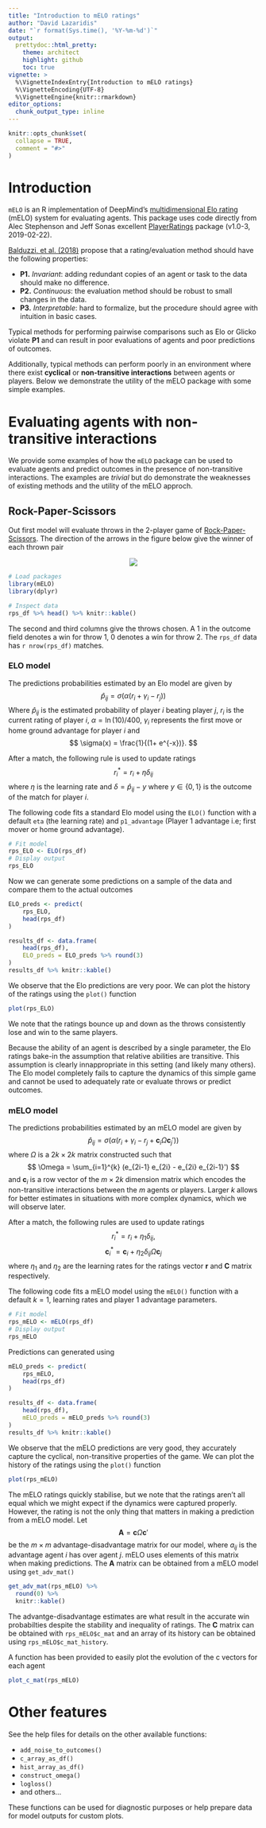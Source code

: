 ```yaml
---
title: "Introduction to mELO ratings"
author: "David Lazaridis"
date: "`r format(Sys.time(), '%Y-%m-%d')`"
output:
  prettydoc::html_pretty:
    theme: architect
    highlight: github
    toc: true
vignette: >
  %\VignetteIndexEntry{Introduction to mELO ratings}
  %\VignetteEncoding{UTF-8}
  %\VignetteEngine{knitr::rmarkdown}
editor_options: 
  chunk_output_type: inline
---
```


```r
knitr::opts_chunk$set(
  collapse = TRUE,
  comment = "#>"
)
```

# Introduction

`mELO` is an R implementation of DeepMind's [multidimensional Elo rating](https://arxiv.org/abs/1806.02643) (mELO) system for evaluating agents.
This package uses code directly from Alec Stephenson and Jeff Sonas excellent 
[PlayerRatings](https://cran.r-project.org/package=PlayerRatings) 
package (v1.0-3, 2019-02-22).

[Balduzzi, et al. (2018)](https://arxiv.org/abs/1806.02643) propose that a rating/evaluation method should have the following properties:

* **P1.** *Invariant*: adding redundant copies of an agent or task to the data should make no difference.
* **P2.** *Continuous*: the evaluation method should be robust to small changes in the data.
* **P3.** *Interpretable*: hard to formalize, but the procedure should agree with intuition in basic cases.
    
Typical methods for performing pairwise comparisons such as Elo or Glicko 
violate **P1** and can result in poor evaluations of agents and poor predictions 
of outcomes.

Additionally, typical methods can perform poorly in an environment where 
there exist **cyclical** or **non-transitive interactions** between agents or players. 
Below we demonstrate the utility of the mELO package with some simple examples.
    
    
    
# Evaluating agents with non-transitive interactions 
We provide some examples of how the `mELO` package can be used to evaluate 
agents and predict outcomes in the presence of non-transitive interactions. The 
examples are *trivial* but do demonstrate the weaknesses of existing methods and 
the utility of the mELO approch.

## Rock-Paper-Scissors
Out first model will evaluate throws in the 2-player game of
[Rock-Paper-Scissors](https://en.wikipedia.org/wiki/Rock_paper_scissors). The 
direction of the arrows in the figure below give the winner of each thrown pair

<p align="center">
  <img src="images/rps.png">
</p>

```r
# Load packages
library(mELO)
library(dplyr)

# Inspect data
rps_df %>% head() %>% knitr::kable()

```

The second and third columns give the throws chosen. A 1 in the outcome field 
denotes a win for throw 1, 0 denotes a win for throw 2. The `rps_df` data has
`r nrow(rps_df)` matches.

### ELO model

The predictions probabilities estimated by an Elo model are given by
$$ 
  \hat{p}_{ij} = \sigma (\alpha(r_i + \gamma_i - r_j))
$$
Where $\hat{p}_{ij}$ is the estimated probability of player $i$ beating player $j$, 
$r_i$ is the current rating of player $i$, $\alpha = \ln(10)/400$, $\gamma_i$ represents the first move or home ground advantage for player $i$ and 
$$
  \sigma(x) = \frac{1}{(1+ e^{-x})}.
$$

After a match, the following rule is used to update ratings
$$
  r_i^* = r_i + \eta \delta_{ij}
$$
where $\eta$ is the learning rate and $\delta = \hat{p}_{ij} - y$ where
$y \in \{0, 1\}$ is the outcome of the match for player $i$.

The following code fits a standard Elo model using the `ELO()` function with 
a default `eta` (the learning rate) and `p1_advantage` (Player 1 advantage 
i.e; first mover or home ground advantage).


```r
# Fit model
rps_ELO <- ELO(rps_df)
# Display output
rps_ELO
```

Now we can generate some predictions on a sample of the data and compare 
them to the actual outcomes

```r
ELO_preds <- predict(
    rps_ELO,
    head(rps_df)
)

results_df <- data.frame(
    head(rps_df),
    ELO_preds = ELO_preds %>% round(3)
)
results_df %>% knitr::kable()
```

We observe that the Elo predictions are very poor. We can plot the history of 
the ratings using the `plot()` function

```r
plot(rps_ELO)
```

We note that the ratings bounce up and down as the throws consistently lose and
win to the same players.

Because the ability of an agent is described by a single parameter, the Elo 
ratings bake-in the assumption that relative abilities are transitive. This assumption 
is clearly innappropriate in this setting (and likely many others). The Elo model completely fails to 
capture the dynamics of this simple game and cannot be used to adequately rate 
or evaluate throws or predict outcomes.


### mELO model

The predictions probabilities estimated by an mELO model are given by
$$ 
  \hat{p}_{ij} = \sigma (\alpha(r_i + \gamma_i - r_j + \textbf{c}_i \Omega \textbf{c}_j' ))
$$
where $\Omega$ is a $2k \times 2k$ matrix constructed such that
$$
  \Omega = \sum_{i=1}^{k} (e_{2i-1} e_{2i} - e_{2i} e_{2i-1}')
$$
and $\textbf{c}_i$ is a row vector of the $m \times 2k$ dimension \textbf{C} matrix
which encodes the non-transitive interactions between the $m$ agents or players.
Larger $k$ allows for better estimates in situations with more complex dynamics, 
which we will observe later. 

After a match, the following rules are used to update ratings
$$
  r_i^* = r_i + \eta_1 \delta_{ij},
$$
$$
\textbf{c}_i^* = \textbf{c}_i + \eta_2 \delta_{ij} \Omega \textbf{c}_j
$$
where $\eta_1$ and $\eta_2$ are the learning rates for the ratings vector $\textbf{r}$ and 
$\textbf{C}$ matrix respectively.

The following code fits a mELO model using the `mELO()` function with 
a default $k=1$, learning rates and player 1 advantage parameters.


```r
# Fit model
rps_mELO <- mELO(rps_df)
# Display output
rps_mELO
```

Predictions can generated using

```r
mELO_preds <- predict(
    rps_mELO,
    head(rps_df)
)

results_df <- data.frame(
    head(rps_df),
    mELO_preds = mELO_preds %>% round(3)
)
results_df %>% knitr::kable()
```

We observe that the mELO predictions are very good, they accurately capture the
cyclical, non-transitive properties of the game. We can plot the history of 
the ratings using the `plot()` function

```r
plot(rps_mELO)
```

The mELO ratings quickly stabilise, but we note that the ratings aren't all equal
which we might expect if the dynamics were captured properly. However, the rating 
is not the only thing that matters in making a prediction from a mELO model. Let
$$
\textbf{A} = \textbf{c} \Omega \textbf{c}' 
$$
be the $m \times m$ advantage-disadvantage matrix for our model, where $a_{ij}$ is the 
advantage agent $i$ has over agent $j$. mELO uses elements of this matrix
when making predictions. The $\textbf{A}$ matrix can be obtained from a mELO model 
using `get_adv_mat()`
```r
get_adv_mat(rps_mELO) %>% 
  round(0) %>%
  knitr::kable()
```

The advantge-disadvantage estimates are what result in the accurate win
probabilties despite the stability and inequality of ratings. The $\textbf{C}$ 
matrix can be obtained with `rps_mELO$c_mat` and an array of its history can be 
obtained using `rps_mELO$c_mat_history`.

A function has been provided to easily plot the evolution of the $\text{c}$ 
vectors for each agent
```r
plot_c_mat(rps_mELO)
```

# Other features

See the help files for details on the other available functions:

* `add_noise_to_outcomes()`
* `c_array_as_df()`
* `hist_array_as_df()`
* `construct_omega()`
* `logloss()`
* and others...

These functions can be used for diagnostic purposes or help prepare data for 
model outputs for custom plots.
